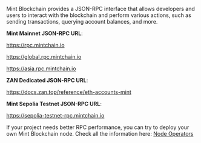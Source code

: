 Mint Blockchain provides a JSON-RPC interface that allows developers and users to interact with the blockchain and perform various actions, such as sending transactions, querying account balances, and more.

<b>Mint Mainnet JSON-RPC URL</b>: 

https://rpc.mintchain.io

https://global.rpc.mintchain.io

https://asia.rpc.mintchain.io


<b>ZAN Dedicated JSON-RPC URL</b>: 

https://docs.zan.top/reference/eth-accounts-mint


<b>Mint Sepolia Testnet JSON-RPC URL</b>: 

https://sepolia-testnet-rpc.mintchain.io


If your project needs better RPC performance, you can try to deploy your own Mint Blockchain node. Check all the information here: [Node Operators](/tools/operators)